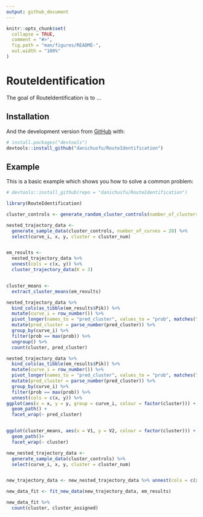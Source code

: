 ```yaml
---
output: github_document
---
```


<!-- README.md is generated from README.Rmd. Please edit that file -->

```r
knitr::opts_chunk$set(
  collapse = TRUE,
  comment = "#>",
  fig.path = "man/figures/README-",
  out.width = "100%"
)
```
# RouteIdentification

<!-- badges: start -->
<!-- badges: end -->

The goal of RouteIdentification is to ...

## Installation

<!--You can install the released version of RouteIdentification from [CRAN](https://CRAN.R-project.org) with:

``` r
install.packages("RouteIdentification")
```
 -->
 
And the development version from [GitHub](https://github.com/) with:

``` r
# install.packages("devtools")
devtools::install_github("danichusfu/RouteIdentification")
```
## Example

This is a basic example which shows you how to solve a common problem:

```r
# devtools::install_github(repo = "danichusfu/RouteIdentification")

library(RouteIdentification)

cluster_controls <- generate_random_cluster_controls(number_of_clusters = 3)

nested_trajectory_data <-
  generate_sample_data(cluster_controls, number_of_curves = 20) %>%
  select(curve_i, x, y, cluster = cluster_num)


em_results <-
  nested_trajectory_data %>%
  unnest(cols = c(x, y)) %>%
  cluster_trajectory_data(K = 3)


cluster_means <-
  extract_cluster_means(em_results)

nested_trajectory_data %>%
  bind_cols(as_tibble(em_results$Pik)) %>%
  mutate(curve_i = row_number()) %>%
  pivot_longer(names_to = "pred_cluster", values_to = "prob", matches("\\d")) %>%
  mutate(pred_cluster = parse_number(pred_cluster)) %>%
  group_by(curve_i) %>%
  filter(prob == max(prob)) %>%
  ungroup() %>%
  count(cluster, pred_cluster)

nested_trajectory_data %>%
  bind_cols(as_tibble(em_results$Pik)) %>%
  mutate(curve_i = row_number()) %>%
  pivot_longer(names_to = "pred_cluster", values_to = "prob", matches("\\d")) %>%
  mutate(pred_cluster = parse_number(pred_cluster)) %>%
  group_by(curve_i) %>%
  filter(prob == max(prob)) %>%
  unnest(cols = c(x, y)) %>%
ggplot(aes(x = x, y = y, group = curve_i, colour = factor(cluster))) +
  geom_path() +
  facet_wrap(~ pred_cluster)


ggplot(cluster_means, aes(x = V1, y = V2, colour = factor(cluster))) +
  geom_path()+
  facet_wrap(~ cluster)

new_nested_trajectory_data <-
  generate_sample_data(cluster_controls) %>%
  select(curve_i, x, y, cluster = cluster_num)


new_trajectory_data <- new_nested_trajectory_data %>% unnest(cols = c(x, y))

new_data_fit <- fit_new_data(new_trajectory_data, em_results)

new_data_fit %>%
  count(cluster, cluster_assigned)
```

